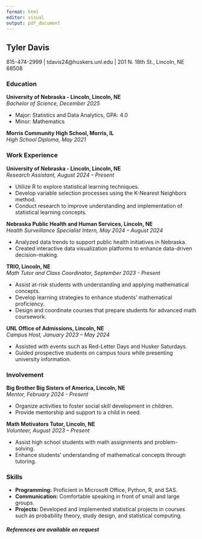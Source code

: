 ```yaml
---
format: html
editor: visual
output: pdf_document
---
```


## Tyler Davis

815-474-2999 \| tdavis24\@huskers.unl.edu \| 201 N. 18th St., Lincoln, NE 68508

### Education

**University of Nebraska - Lincoln, Lincoln, NE**\
*Bachelor of Science, December 2025*

-   Major: Statistics and Data Analytics, GPA: 4.0
-   Minor: Mathematics

**Morris Community High School, Morris, IL**\
*High School Diploma, May 2021*

### Work Experience

**University of Nebraska - Lincoln, Lincoln, NE**\
*Research Assistant, August 2024 – Present*

-   Utilize R to explore statistical learning techniques.
-   Develop variable selection processes using the K-Nearest Neighbors method.
-   Conduct research to improve understanding and implementation of statistical learning concepts.

**Nebraska Public Health and Human Services, Lincoln, NE**\
*Health Surveillance Specialist Intern, May 2024 – August 2024*

-   Analyzed data trends to support public health initiatives in Nebraska.
-   Created interactive data visualization platforms to enhance data-driven decision-making.

**TRIO, Lincoln, NE**\
*Math Tutor and Class Coordinator, September 2023 - Present*

-   Assist at-risk students with understanding and applying mathematical concepts.
-   Develop learning strategies to enhance students' mathematical proficiency.
-   Design and coordinate courses that prepare students for advanced math coursework.

**UNL Office of Admissions, Lincoln, NE**\
*Campus Host, January 2023 – May 2024*

-   Assisted with events such as Red-Letter Days and Husker Saturdays.
-   Guided prospective students on campus tours while presenting university information.

### Involvement

**Big Brother Big Sisters of America, Lincoln, NE**\
*Mentor, February 2024 - Present*

-   Organize activities to foster social skill development in children.
-   Provide mentorship and support to a child in need.

**Math Motivators Tutor, Lincoln, NE**\
*Volunteer, August 2023 – Present*

-   Assist high school students with math assignments and problem-solving.
-   Enhance students’ understanding of mathematical concepts through tutoring.

### Skills

-   **Programming:** Proficient in Microsoft Office, Python, R, and SAS.
-   **Communication:** Comfortable speaking in front of small and large groups.
-   **Projects:** Developed and implemented statistical projects in courses such as probability theory, study design, and statistical computing.

##### References are available on request
